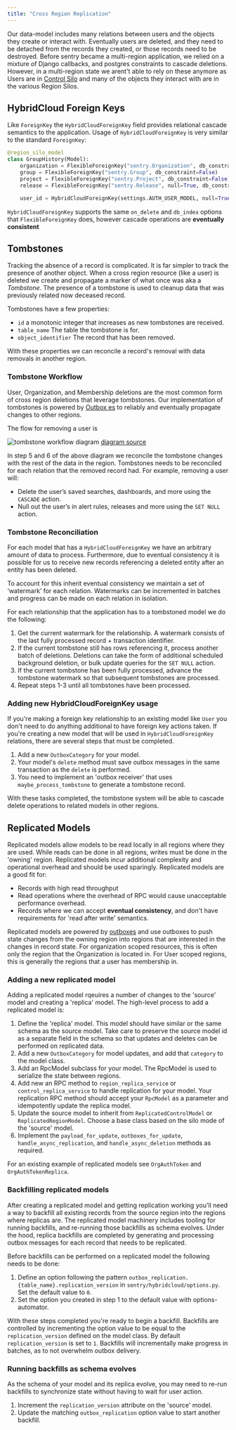```yaml
---
title: "Cross Region Replication"
---
```


Our data-model includes many relations between users and the objects they create or interact with. Eventually users are deleted, and they need to be detached from the records they created, or those records need to be destroyed. Before sentry became a multi-region application, we relied on a mixture of Django callbacks, and postgres constraints to cascade deletions. However, in a multi-region state we arent't able to rely on these anymore as Users are in [Control Silo](/architecture/#silo-modes) and many of the objects they interact with are in the various Region Silos.

## HybridCloud Foreign Keys

Like `ForeignKey` the `HybridCloudForeignKey` field provides relational cascade semantics to the application. Usage of `HybridCloudForeignKey` is very similar to the standard `ForeignKey`:

```python
@region_silo_model
class GroupHistory(Model):
    organization = FlexibleForeignKey("sentry.Organization", db_constraint=False)
    group = FlexibleForeignKey("sentry.Group", db_constraint=False)
    project = FlexibleForeignKey("sentry.Project", db_constraint=False)
    release = FlexibleForeignKey("sentry.Release", null=True, db_constraint=False)

    user_id = HybridCloudForeignKey(settings.AUTH_USER_MODEL, null=True, on_delete="SET_NULL")
```

`HybridCloudForeignKey` supports the same `on_delete` and `db_index` options that
`FlexibleForeignKey` does, however cascade operations are **eventually consistent**

## Tombstones

Tracking the absence of a record is complicated. It is far simpler to track the presence of another object. When a cross region resource (like a user) is deleted we create and propagate a marker of what once was aka a *Tombstone*. The presence of a tombstone is used to cleanup data that was previously related now deceased record.

Tombstones have a few properties:

- `id` a monotonic integer that increases as new tombstones are received.
- `table_name` The table the tombstone is for.
- `object_identifier` The record that has been removed.

With these properties we can reconcile a record's removal with data removals in another region.

### Tombstone Workflow

User, Organization, and Membership deletions are the most common form of cross region deletions that leverage tombstones. Our implementation of tombstones is powered by [Outbox es](/backend/outboxes/) to reliably and eventually propagate changes to other regions.

The flow for removing a user is

![tombstone workflow diagram](https://mermaid.ink/svg/pako:eNplkTFrwzAQhf-K0BYcD203Q7O0ayHEdNMiSxdHIN2l0qk0hPz3ntMUYme703vf49A7a0cedKcLfFVAB-_Bjtkmg7YyYU0DZIOyOaasPsu0HW3m4MLRIqs3Qs4UVR8izZUdjIHwJhicUNVuNs0MUZ3yEIFB1UkP_vXp-cXgzCLQktlBou8b06hiZabKA_2oBKXYEZYRktFerxd4OD3Kq-b-XjFt6xBDOTzE3ruuoXOsn05hSkORz1va29XCvQNH6EKcIXqtE-Rkg5dWzgaVMpoPkMDoTkYPe1sjG23wItappf6ETnecK6x1PXrL_yXqbm9jkVfwQer7-Gv6WvjlF-fzsOs)
[diagram source](https://mermaid.live/edit#pako:eNplkTFrwzAQhf-K0BYcD203Q7O0ayHEdNMiSxdHIN2l0qk0hPz3ntMUYme703vf49A7a0cedKcLfFVAB-_Bjtkmg7YyYU0DZIOyOaasPsu0HW3m4MLRIqs3Qs4UVR8izZUdjIHwJhicUNVuNs0MUZ3yEIFB1UkP_vXp-cXgzCLQktlBou8b06hiZabKA_2oBKXYEZYRktFerxd4OD3Kq-b-XjFt6xBDOTzE3ruuoXOsn05hSkORz1va29XCvQNH6EKcIXqtE-Rkg5dWzgaVMpoPkMDoTkYPe1sjG23wItappf6ETnecK6x1PXrL_yXqbm9jkVfwQer7-Gv6WvjlF-fzsOs)

In step 5 and 6 of the above diagram we reconcile the tombstone changes with the rest of the data in the region. Tombstones needs to be reconciled for each relation that the removed record had. For example, removing a user will:

- Delete the user’s saved searches, dashboards, and more using the `CASCADE` action.
- Null out the user’s in alert rules, releases and more using the `SET NULL` action.

### Tombstone Reconciliation

For each model that has a `HybridCloudForeignKey` we have an arbitrary amount of data to process. Furthermore, due to eventual consistency it is possible for us to receive new records referencing a deleted entity after an entity has been deleted. 

To account for this inherit eventual consistency we maintain a set of ‘watermark’ for each relation. Watermarks can be incremented in batches and progress can be made on each relation in isolation.

For each relationship that the application has to a tombstoned model we do the following:

1. Get the current watermark for the relationship. A watermark consists of the last fully processed record + transaction identifier.
2. If the current tombstone still has rows referencing it, process another batch of deletions. Deletions can take the form of additional scheduled background deletion, or bulk update queries for the `SET NULL` action.
3. If the current tombstone has been fully processed, advance the tombstone watermark so that subsequent tombstones are processed.
4. Repeat steps 1-3 until all tombstones have been processed.

### Adding new HybridCloudForeignKey usage

If you're making a foreign key relationship to an existing model like `User` you don't need to do anything additional to have foreign key actions taken. If you're creating a new model that will be used in `HybridCloudForeignKey` relations, there are several steps that must be completed.

1. Add a new `OutboxCategory` for your model.
2. Your model's `delete` method must save outbox messages in the same
   transaction as the `delete` is performed.
3. You need to implement an 'outbox receiver' that uses `maybe_process_tombstone` to generate a tombstone record.

With these tasks completed, the tombstone system will be able to cascade
delete operations to related models in other regions.

## Replicated Models

Replicated models allow models to be read locally in all regions where they are used. While reads can be done in all regions, writes must be done in the 'owning' region. Replicated models incur additional complexity and operational overhead and should be used sparingly. Replicated models are a good fit for:

- Records with high read throughput
- Read operations where the overhead of RPC would cause unacceptable performance overhead.
- Records where we can accept **eventual consistency**, and don't have requirements for 'read after write' semantics.

Replicated models are powered by [outboxes](/backend/outboxes/) and use outboxes to push state changes from the owning region into regions that are interested in the changes in record state. For organization scoped resources, this is often only the region that the Organization is located in. For User scoped regions, this is generally the regions that a user has membership in.

### Adding a new replicated model

Adding a replicated model rqeuires a number of changes to the 'source' model and creating a 'replica' model. The high-level process to add a replicated model is:

1. Define the 'replica' model. This model should have similar or the same schema as the source model. Take care to preserve the source model id as a separate field in the schema so that updates and deletes can be performed on replicated data.
2. Add a new `OutboxCategory` for model updates, and add that `category` to the model class.
3. Add an RpcModel subclass for your model. The RpcModel is used to serialize the state between regions.
4. Add new an RPC method to `region_replica_service` or `control_replica_service` to handle replication for your model. Your replication RPC method should accept your `RpcModel` as a parameter and idempotently update the replica model.
5. Update the source model to inherit from `ReplicatedControlModel` or `ReplicatedRegionModel`. Choose a base class based on the silo mode of the 'source' model.
6. Implement the `payload_for_update`, `outboxes_for_update`, `handle_async_replication`, and `handle_async_deletion` methods as required.

For an existing example of replicated models see `OrgAuthToken` and `OrgAuthTokenReplica`.

### Backfilling replicated models

After creating a replicated model and getting replication working you'll need a way to backfill all existing records from the source region into the regions where replicas are. The replicated model machinery includes tooling for running backfills, and re-running those backfills as schema evolves. Under the hood, replica backfills are completed by generating and processing outbox messages for each record that needs to be replicated.

Before backfills can be performed on a replicated model the following needs to be done:

1. Define an option following the pattern `outbox_replication.{table_name}.replication_version` in `sentry/hybridcloud/options.py`. Set the default value to `0`.
2. Set the option you created in step 1 to the default value with options-automator.

With these steps completed you're ready to begin a backfill. Backfills are controlled by incrementing the option value to be equal to the `replication_version` defined on the model class. By default `replication_version` is set to `1`. Backfills will incrementally make progress in batches, as to not overwhelm outbox delivery.

### Running backfills as schema evolves

As the schema of your model and its replica evolve, you may need to re-run
backfills to synchronize state without having to wait for user action.

1. Increment the `replication_version` attribute on the 'source' model.
2. Update the matching `outbox_replication` option value to start another
   backfill.
